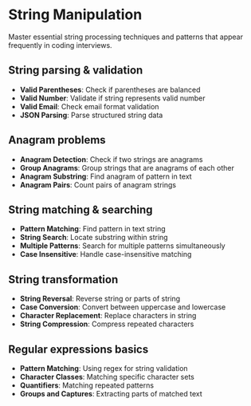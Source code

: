 # String Manipulation

Master essential string processing techniques and patterns that appear frequently in coding interviews.

## String parsing & validation

- **Valid Parentheses**: Check if parentheses are balanced
- **Valid Number**: Validate if string represents valid number
- **Valid Email**: Check email format validation
- **JSON Parsing**: Parse structured string data

## Anagram problems

- **Anagram Detection**: Check if two strings are anagrams
- **Group Anagrams**: Group strings that are anagrams of each other
- **Anagram Substring**: Find anagram of pattern in text
- **Anagram Pairs**: Count pairs of anagram strings

## String matching & searching

- **Pattern Matching**: Find pattern in text string
- **String Search**: Locate substring within string
- **Multiple Patterns**: Search for multiple patterns simultaneously
- **Case Insensitive**: Handle case-insensitive matching

## String transformation

- **String Reversal**: Reverse string or parts of string
- **Case Conversion**: Convert between uppercase and lowercase
- **Character Replacement**: Replace characters in string
- **String Compression**: Compress repeated characters

## Regular expressions basics

- **Pattern Matching**: Using regex for string validation
- **Character Classes**: Matching specific character sets
- **Quantifiers**: Matching repeated patterns
- **Groups and Captures**: Extracting parts of matched text
